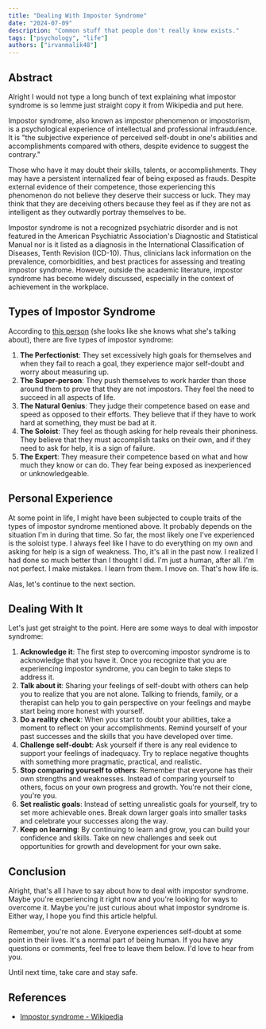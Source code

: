 ```yaml
---
title: "Dealing With Impostor Syndrome"
date: "2024-07-09"
description: "Common stuff that people don't really know exists."
tags: ["psychology", "life"]
authors: ["irvanmalik48"]
---
```


## Abstract

Alright I would not type a long bunch of text explaining what impostor syndrome is so lemme just
straight copy it from Wikipedia and put here.

Impostor syndrome, also known as impostor phenomenon or impostorism, is a psychological experience of intellectual and professional infraudulence. It is "the subjective experience of perceived self-doubt in one's abilities and accomplishments compared with others, despite evidence to suggest the contrary."

Those who have it may doubt their skills, talents, or accomplishments. They may have a persistent internalized fear of being exposed as frauds. Despite external evidence of their competence, those experiencing this phenomenon do not believe they deserve their success or luck. They may think that they are deceiving others because they feel as if they are not as intelligent as they outwardly portray themselves to be.

Impostor syndrome is not a recognized psychiatric disorder and is not featured in the American Psychiatric Association's Diagnostic and Statistical Manual nor is it listed as a diagnosis in the International Classification of Diseases, Tenth Revision (ICD-10). Thus, clinicians lack information on the prevalence, comorbidities, and best practices for assessing and treating impostor syndrome. However, outside the academic literature, impostor syndrome has become widely discussed, especially in the context of achievement in the workplace.

## Types of Impostor Syndrome

According to [this person](https://impostorsyndrome.com/valerie-young/) (she looks like she knows what she's talking about), there are five types of impostor syndrome:

1. **The Perfectionist**: They set excessively high goals for themselves and when they fail to reach a goal, they experience major self-doubt and worry about measuring up.
2. **The Super-person**: They push themselves to work harder than those around them to prove that they are not impostors. They feel the need to succeed in all aspects of life.
3. **The Natural Genius**: They judge their competence based on ease and speed as opposed to their efforts. They believe that if they have to work hard at something, they must be bad at it.
4. **The Soloist**: They feel as though asking for help reveals their phoniness. They believe that they must accomplish tasks on their own, and if they need to ask for help, it is a sign of failure.
5. **The Expert**: They measure their competence based on what and how much they know or can do. They fear being exposed as inexperienced or unknowledgeable.

## Personal Experience

At some point in life, I might have been subjected to couple traits of the types of impostor syndrome mentioned above.
It probably depends on the situation I'm in during that time. So far, the most likely one I've experienced is the
soloist type. I always feel like I have to do everything on my own and asking for help is a sign of weakness. Tho, it's
all in the past now. I realized I had done so much better than I thought I did.
I'm just a human, after all. I'm not perfect. I make mistakes. I learn from them. I move on. That's how life is.

Alas, let's continue to the next section.

## Dealing With It

Let's just get straight to the point. Here are some ways to deal with impostor syndrome:

1. **Acknowledge it**: The first step to overcoming impostor syndrome is to acknowledge that you have it. Once you recognize that you are experiencing impostor syndrome, you can begin to take steps to address it.
2. **Talk about it**: Sharing your feelings of self-doubt with others can help you to realize that you are not alone. Talking to friends, family, or a therapist can help you to gain perspective on your feelings and maybe start being more honest with yourself.
3. **Do a reality check**: When you start to doubt your abilities, take a moment to reflect on your accomplishments. Remind yourself of your past successes and the skills that you have developed over time.
4. **Challenge self-doubt**: Ask yourself if there is any real evidence to support your feelings of inadequacy. Try to replace negative thoughts with something more pragmatic, practical, and realistic.
5. **Stop comparing yourself to others**: Remember that everyone has their own strengths and weaknesses. Instead of comparing yourself to others, focus on your own progress and growth. You're not their clone, you're you.
6. **Set realistic goals**: Instead of setting unrealistic goals for yourself, try to set more achievable ones. Break down larger goals into smaller tasks and celebrate your successes along the way.
7. **Keep on learning**: By continuing to learn and grow, you can build your confidence and skills. Take on new challenges and seek out opportunities for growth and development for your own sake.

## Conclusion

Alright, that's all I have to say about how to deal with impostor syndrome.
Maybe you're experiencing it right now and you're looking for ways to overcome it. Maybe you're just curious about
what impostor syndrome is. Either way, I hope you find this article helpful.

Remember, you're not alone. Everyone experiences self-doubt at some point in their lives. It's a normal part of being human. If
you have any questions or comments, feel free to leave them below. I'd love to hear from you.

Until next time, take care and stay safe.

## References

- [Impostor syndrome - Wikipedia](https://en.wikipedia.org/wiki/Impostor_syndrome)
